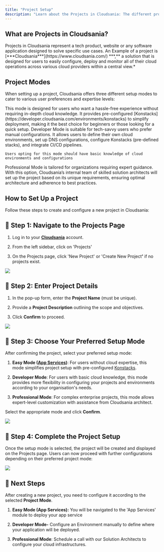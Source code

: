 ```yaml
---
title: "Project Setup"
description: "Learn about the Projects in Cloudsania: The different project modes and their set-ups"
---
```


## <Icon icon="diagram-project" color="orange" iconType="sharp-regular" size={35} />  What are Projects in Cloudsania?

<Note>
  Projects in Cloudsania represent  a tech product, website or any software application  designed to solve specific use cases. An Example of a project is [***Cloudsania***](https://www.cloudsania.com/) ***,** a solution that is designed for users to easily configure, deploy and monitor all of their cloud operations across various cloud providers within a central view.*
</Note>

## **Project Modes**

When setting up a project, Cloudsania offers three different setup modes to cater to various user preferences and expertise levels:

<Tabs>
  <Tab title="Easy Mode (App Services)">
    This mode is designed for users who want a hassle-free experience without requiring in-depth cloud knowledge. It provides pre-configured [Konstacks](https://developer.cloudsania.com/environments/konstacks) to simplify deployment, making it the best choice for beginners or those looking for a quick setup.
  </Tab>

  <Tab title="Developer Mode">
    Developer Mode is suitable for tech-savvy users who prefer manual configurations. It allows users to define their own cloud environments, set up DNS configurations, configure Konstacks (pre-defined stacks), and integrate CI/CD pipelines.

    Users opting for this mode should have basic knowledge of cloud environments and configurations
  </Tab>

  <Tab title="Professional Mode">
    Professional Mode is tailored for organizations requiring expert guidance. With this option, Cloudsania’s internal team of skilled solution architects will set up the project based on its unique requirements, ensuring optimal architecture and adherence to best practices.
  </Tab>
</Tabs>

## **How to Set Up a Project**

Follow these steps to create and configure a new project in Cloudsania:

## 🔗 **Step 1: Navigate to the Projects Page**

1. Log in to your [**Cloudsania**](https://console.cloudsania.com/auth/sign-in) account.

2. From the left sidebar, click on 'Projects'

3. On the Projects page, click 'New Project' or 'Create New Projec&#x74;**'** if no projects exist.

![](https://api.monosnap.com/file/download?id=4AYL6HFhygrRvl9Tbr9piPJ0RAyWoD)

## 🔗  **Step 2: Enter Project Details**

1. In the pop-up form, enter the **Project Name** (must be unique).

2. Provide a **Project Description** outlining the scope and objectives.

3. Click **Confirm** to proceed.

![](https://docs.cloudsania.com/~gitbook/image?url=https%3A%2F%2F1443322201-files.gitbook.io%2F%7E%2Ffiles%2Fv0%2Fb%2Fgitbook-x-prod.appspot.com%2Fo%2Fspaces%252F9D0JTnpRisktkAiaEL7H%252Fuploads%252FBgfjhWmoMgCDMJIS9493%252Fimage.png%3Falt%3Dmedia%26token%3D0b9ee643-9a0a-4943-a13a-997312b78b68\&width=768\&dpr=4\&quality=100\&sign=324edacd\&sv=2)

## 🔗  **Step 3: Choose Your Preferred Setup Mode**

After confirming the project, select your preferred setup mode:

1. **Easy Mode (**[**App Services**](https://developer.cloudsania.com/projects/appServices)**)**: For users without cloud expertise, this mode simplifies project setup with pre-configured [Konstacks](https://developer.cloudsania.com/environments/konstacks).

2. **Developer Mode**: For users with basic cloud knowledge, this mode provides more flexibility in configuring your projects and environments according to your organisation's needs.

3. **Professional Mode**: For complex enterprise projects, this mode allows expert-level customization with assistance from  Cloudsania architect.&#x20;

Select the appropriate mode and click **Confirm**.

![](https://api.monosnap.com/file/download?id=a0uLsNlK0i5msWP1xZvX2qugoBn0gG)

## 🔗  **Step 4: Complete the Project Setup**

Once the setup mode is selected, the project will be created and displayed on the Projects page. Users can now proceed with further configurations depending on their preferred project mode:

![](https://api.monosnap.com/file/download?id=4DURjRj1up0sWAfLuqvPyYC1296y1R)

## &#x20;📌 Next Steps

After creating a new project, you need to configure it according to the selected **Project Mode**.

1. **Easy Mode (App Services):** You will be navigated to the 'App Services' module to deploy your app service

2. **Developer Mode-** Configure an Environment manually to define where your application will be deployed.

3. **Professional Mode**: Schedule a call with our Solution Architects to configure your cloud infrastructures.